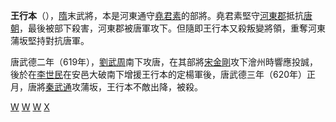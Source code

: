 '''王行本'''（{{bd|6世纪||620年|}}），[[隋|隋]]末武將，本是河東通守[[堯君素|堯君素]]的部將。堯君素堅守[[河東郡_(中國)|河東郡]]抵抗[[唐朝|唐朝]]，最後被部下殺害，河東郡被唐軍攻下。但隨即王行本又殺叛變將領，重奪河東蒲坂堅持對抗唐軍。

唐武德二年（619年），[[劉武周|劉武周]]南下攻唐，在其部將[[宋金剛|宋金剛]]攻下澮州時響應投誠，後於在[[李世民|李世民]]在安邑大破南下增援王行本的定楊軍後，唐武德三年（620年）正月，唐將[[秦武通|秦武通]]攻蒲坂，王行本不敵出降，被殺。

[[Category:隋朝武官|W]]
[[Category:隋末民变人物|W]]
[[Category:唐朝被殺害人物|W]]
[[Category:王姓|X]]